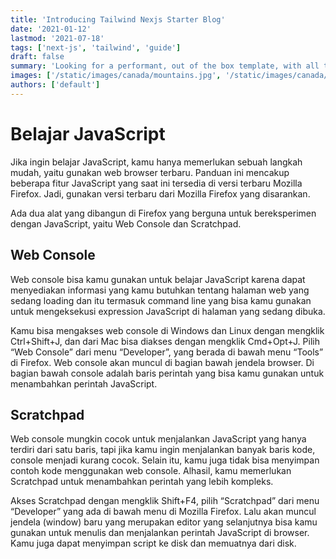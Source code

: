 ```yaml
---
title: 'Introducing Tailwind Nexjs Starter Blog'
date: '2021-01-12'
lastmod: '2021-07-18'
tags: ['next-js', 'tailwind', 'guide']
draft: false
summary: 'Looking for a performant, out of the box template, with all the best in web technology to support your blogging needs? Checkout the Tailwind Nextjs Starter Blog template.'
images: ['/static/images/canada/mountains.jpg', '/static/images/canada/toronto.jpg']
authors: ['default']
---
```


# Belajar JavaScript

Jika ingin belajar JavaScript, kamu hanya memerlukan sebuah langkah mudah, yaitu gunakan web browser terbaru. Panduan ini mencakup beberapa fitur JavaScript yang saat ini tersedia di versi terbaru Mozilla Firefox. Jadi, gunakan versi terbaru dari Mozilla Firefox yang disarankan.

Ada dua alat yang dibangun di Firefox yang berguna untuk bereksperimen dengan JavaScript, yaitu Web Console dan Scratchpad.

## Web Console

Web console bisa kamu gunakan untuk belajar JavaScript karena dapat menyediakan informasi yang kamu butuhkan tentang halaman web yang sedang loading dan itu termasuk command line yang bisa kamu gunakan untuk mengeksekusi expression JavaScript di halaman yang sedang dibuka.

Kamu bisa mengakses web console di Windows dan Linux dengan mengklik Ctrl+Shift+J, dan dari Mac bisa diakses dengan mengklik Cmd+Opt+J. Pilih “Web Console” dari menu “Developer”, yang berada di bawah menu “Tools” di Firefox. Web console akan muncul di bagian bawah jendela browser. Di bagian bawah console adalah baris perintah yang bisa kamu gunakan untuk menambahkan perintah JavaScript.

## Scratchpad

Web console mungkin cocok untuk menjalankan JavaScript yang hanya terdiri dari satu baris, tapi jika kamu ingin menjalankan banyak baris kode, console menjadi kurang cocok. Selain itu, kamu juga tidak bisa menyimpan contoh kode menggunakan web console. Alhasil, kamu memerlukan Scratchpad untuk menambahkan perintah yang lebih kompleks.

Akses Scratchpad dengan mengklik Shift+F4, pilih “Scratchpad” dari menu “Developer” yang ada di bawah menu di Mozilla Firefox. Lalu akan muncul jendela (window) baru yang merupakan editor yang selanjutnya bisa kamu gunakan untuk menulis dan menjalankan perintah JavaScript di browser. Kamu juga dapat menyimpan script ke disk dan memuatnya dari disk.
